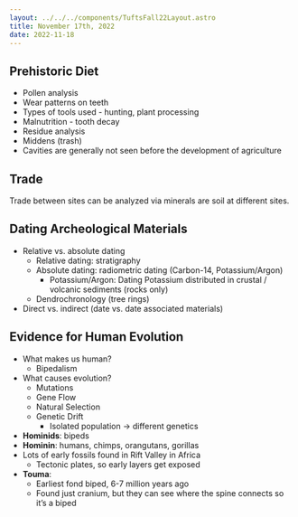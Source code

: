 ```yaml
---
layout: ../../../components/TuftsFall22Layout.astro
title: November 17th, 2022
date: 2022-11-18
---
```


## Prehistoric Diet

- Pollen analysis
- Wear patterns on teeth
- Types of tools used - hunting, plant processing
- Malnutrition - tooth decay
- Residue analysis
- Middens (trash)
- Cavities are generally not seen before the development of agriculture


## Trade

Trade between sites can be analyzed via minerals are soil at different sites. 


## Dating Archeological Materials

- Relative vs. absolute dating
	- Relative dating: stratigraphy
	- Absolute dating: radiometric dating (Carbon-14, Potassium/Argon)
		- Potassium/Argon: Dating Potassium distributed in crustal / volcanic sediments (rocks only)
	- Dendrochronology (tree rings)
- Direct vs. indirect (date vs. date associated materials)


## Evidence for Human Evolution

- What makes us human? 
	- Bipedalism
- What causes evolution? 
	- Mutations
	- Gene Flow
	- Natural Selection
	- Genetic Drift
		- Isolated population → different genetics
- **Hominids**: bipeds
- **Hominin**: humans, chimps, orangutans, gorillas
- Lots of early fossils found in Rift Valley in Africa
	- Tectonic plates, so early layers get exposed
- **Touma**:
	- Earliest fond biped, 6-7 million years ago
	- Found just cranium, but they can see where the spine connects so it’s a biped